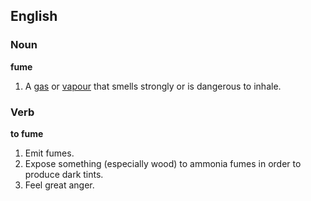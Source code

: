==English==

===Noun===
'''fume'''
# A [[gas]] or [[vapour]] that smells strongly or is dangerous to inhale.

===Verb===
'''to fume'''
# Emit fumes.
# Expose something (especially wood) to ammonia fumes in order to produce dark tints.
# Feel great anger.